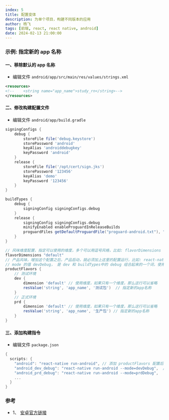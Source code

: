 ```yaml
---
index: 5
title: 配置变体
description: 为单个项目，构建不同版本的应用
author: 杨飞
tags: [前端, react, react native, android]
date: 2024-02-13 21:00:00
---
```


### 示例: 指定新的 app 名称

#### 一、移除默认的 app 名称

- 编辑文件 `android/app/src/main/res/values/strings.xml`

```xml
<resources>
<!--    <string name="app_name">study_rn</string>-->
</resources>
```

#### 二、修改构建配置文件

- 编辑文件 `android/app/build.gradle`

```gradle
signingConfigs {
    debug {
        storeFile file('debug.keystore')
        storePassword 'android'
        keyAlias 'androiddebugkey'
        keyPassword 'android'
    }
    release {
        storeFile file('/opt/cert/sign.jks')
        storePassword '123456'
        keyAlias 'demo'
        keyPassword '123456'
    }
}

buildTypes {
    debug {
        signingConfig signingConfigs.debug
    }
    release {
        signingConfig signingConfigs.debug
        minifyEnabled enableProguardInReleaseBuilds
        proguardFiles getDefaultProguardFile("proguard-android.txt"), "proguard-rules.pro"
    }
}

// 风味维度配置，指定可以使用的维度，多个可以用逗号风格，比如: flavorDimensions "region", "tier"
flavorDimensions "default"
// 产品风味，增加这个配置之后，产品启动，就必须加上这里的配置运行，比如: react-native run-android --mode=devDebug
// mode 的值 devDebug， 是 dev 和 buildTypes中的 debug 组合起来的一个词，使用驼峰写法。
productFlavors {
    // 测试环境
    dev {
        dimension 'default' // 使用维度，如果只有一个维度，那么这行可以省略
        resValue('string', 'app_name', '测试包')  // 指定新的app名称
    }
    // 正式环境
    prd {
        dimension 'default' // 使用维度，如果只有一个维度，那么这行可以省略
        resValue('string', 'app_name', '生产包') // 指定新的app名称
    }
}
```

#### 三、添加构建指令

- 编辑文件 `package.json`

```gradle
{
  scripts: {
    "android": "react-native run-android", // 添加 productFlavors 配置后，当前脚本会无法执行，必须加上 --mode 参数。
    "android_dev_debug": "react-native run-android --mode=devDebug",  // 两个关键字搭配使用，使用驼峰的写法。
    "android_prd_debug": "react-native run-android --mode=prdDebug",
    ...
  }
}
```

### 参考

- 1、 [安卓官方链接](https://developer.android.com/build/build-variants?spm=wolai.workspace.0.0.33df49adTe3ySV&hl=zh-cn#product-flavors)
